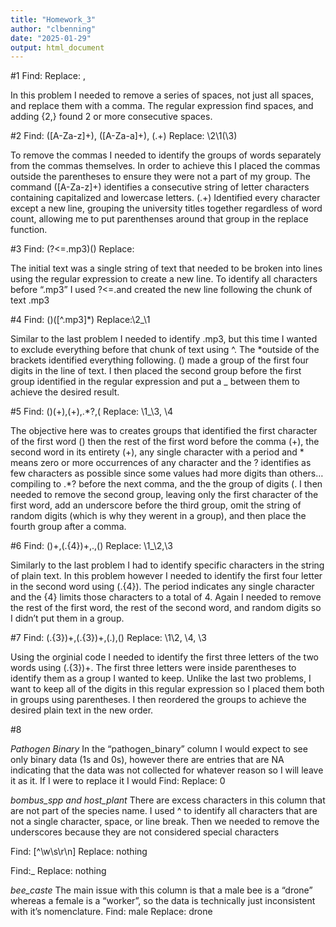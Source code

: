 ```yaml
---
title: "Homework_3"
author: "clbenning"
date: "2025-01-29"
output: html_document
---
```

#1 
Find: \s{2,}
Replace: ,


In this problem I needed to remove a series of spaces, not just all spaces, and replace them with a comma. The regular expression \s find spaces, and adding {2,} found 2 or more consecutive spaces.  


#2 
Find: ([A-Za-z]+), \s([A-Za-a]+), \s(.+)
Replace: \2\1(\3)


To remove the commas I needed to identify the groups of words separately from the commas themselves. In order to achieve this I placed the commas outside the parentheses to ensure they were not a part of my group. The command ([A-Za-z]+) identifies a consecutive string of letter characters containing capitalized and lowercase letters. (.+) Identified every character except a new line, grouping the university titles together regardless of word count, allowing me to put parenthenses around that group in the replace function. 


#3
Find: (?<=.mp3)(\s)
Replace: \n


The initial text was a single string of text that needed to be broken into lines using the regular expression \n to create a new line. To identify all characters before ".mp3" I used ?<=.and created the new line following the chunk of text .mp3


#4
Find: (\d{4})([^.mp3]*)
Replace:\2_\1


Similar to the last problem I needed to identify .mp3, but this time I wanted to exclude everything before that chunk of text using ^. The *outside of the brackets identified everything following. (\d{4}) made a group of the first four digits in the line of text. I then placed the second group before the first group identified in the regular expression and put a _ between them to achieve the desired result. 


#5
Find: (\w)(\w+),(\w+),.*?,(\d)
Replace: \1_\3, \4


The objective here was to creates groups that identified the first character of the first word (\w) then the rest of the first word before the comma (\w+), the second word in its entirety (\w+), any single character with a period and * means zero or more occurrences of any character and the ? identifies as few characters as possible since some values had more digits than others... compiling to .*? before the next comma, and the the group of digits (\d). I then needed to remove the second group, leaving only the first character of the first word, add an underscore before the third group, omit the string of random digits (which is why they werent in a group), and then place the fourth group after a comma. 


#6 
Find: (\w)\w+,(.{4})\w+,\d+.\d+,(\d+)
Replace: \1_\2,\3


Similarly to the last problem I had to identify specific characters in the string of plain text. In this problem however I needed to identify the first four letter in the second word using (.{4}). The period indicates any single character and the {4} limits those characters to a total of 4. Again I needed to remove the rest of the first word, the rest of the second word, and random digits so I didn't put them in a group. 


#7
Find: (.{3})\w+,(.{3})\w+,(\d+.\d+),(\d+)
Replace: \1\2, \4, \3


Using the orginial code I needed to identify the first three letters of the two words using (.{3})\w+. The first three letters were inside parentheses to identify them as a group I wanted to keep. Unlike the last two problems, I want to keep all of the digits in this regular expression so I placed them both in groups using parentheses. I then reordered the groups to achieve the desired plain text in the new order. 


#8 

*Pathogen Binary*
In the "pathogen_binary" column I would expect to see only binary data (1s and 0s), however there are entries that are NA indicating that the data was not collected for whatever reason so I will leave it as it. If I were to replace it I would 
Find: \NA
Replace: 0

*bombus_spp and host_plant*
There are excess characters in this column that are not part of the species name. I used ^ to identify all characters that are not a single character, space, or line break. Then we needed to remove the underscores because they are not considered special characters 

Find: [^\w\s\r\n]
Replace: nothing

Find:_
Replace: nothing

*bee_caste*
The main issue with this column is that a male bee is a "drone" whereas a female is a "worker", so the data is technically just inconsistent with it's nomenclature. 
Find: male
Replace: drone

